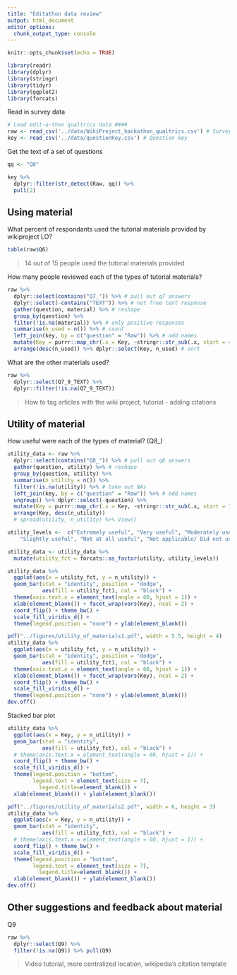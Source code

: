 ```yaml
---
title: "Editathon data review"
output: html_document
editor_options: 
  chunk_output_type: console
---
```


```r
knitr::opts_chunk$set(echo = TRUE) 
```

```r
library(readr)
library(dplyr)
library(stringr)
library(tidyr)
library(ggplot2)
library(forcats)
```

Read in survey data

```r
# Load edit-a-thon qualtrics data ####
raw <- read_csv('../data/WikiProject_hackathon_qualtrics.csv') # Survey responses
key <- read_csv('../data/questionKey.csv') # Question key
```

Get the text of a set of questions

```r
qq <- "Q8"

key %>%
  dplyr::filter(str_detect(Raw, qq)) %>%
  pull(2)
```

## Using material 

What percent of respondants used the tutorial materials provided by wikiproject LO?

```r
table(raw$Q6)
```

> 14 out of 15 people used the tutorial materials provided

How many people reviewed each of the types of tutorial materials?

```r
raw %>%
  dplyr::select(contains("Q7_")) %>% # pull out q7 answers
  dplyr::select(-contains("TEXT")) %>% # not free text response
  gather(question, material) %>% # reshape
  group_by(question) %>% 
  filter(!is.na(material)) %>% # only positive responses
  summarise(n_used = n()) %>% # count
  left_join(key, by = c("question" = "Raw")) %>% # add names
  mutate(Key = purrr::map_chr(.x = Key, ~stringr::str_sub(.x, start = 47))) %>% # shorten
  arrange(desc(n_used)) %>% dplyr::select(Key, n_used) # sort
```

What are the other materials used? 

```r
raw %>%
  dplyr::select(Q7_9_TEXT) %>%
  dplyr::filter(!is.na(Q7_9_TEXT))
```

> How to tag articles with the wiki project, tutorial - adding citations

## Utility of material

How useful were each of the types of material? (Q8_)

```r
utility_data <- raw %>%
  dplyr::select(contains("Q8_")) %>% # pull out q8 answers
  gather(question, utility) %>% # reshape
  group_by(question, utility) %>% 
  summarise(n_utility = n()) %>%
  filter(!is.na(utility)) %>% # take out NAs
  left_join(key, by = c("question" = "Raw")) %>% # add names
  ungroup() %>% dplyr::select(-question) %>%
  mutate(Key = purrr::map_chr(.x = Key, ~stringr::str_sub(.x, start = 12))) %>% # shorten
  arrange(Key, desc(n_utility))
  # spread(utility, n_utility) %>% View()
```

```r
utility_levels <-  c("Extremely useful", "Very useful", "Moderately useful",
    "Slightly useful", "Not at all useful", "Not applicable/ Did not use")

utility_data <- utility_data %>%
  mutate(utility_fct = forcats::as_factor(utility, utility_levels))
```

```r
utility_data %>%
  ggplot(aes(x = utility_fct, y = n_utility)) +
  geom_bar(stat = "identity", position = "dodge", 
           aes(fill = utility_fct), col = "black") +
  theme(axis.text.x = element_text(angle = 60, hjust = 1)) +
  xlab(element_blank()) + facet_wrap(vars(Key), ncol = 2) + 
  coord_flip() + theme_bw() +
  scale_fill_viridis_d() +
  theme(legend.position = "none") + ylab(element_blank())
```


```r
pdf("../figures/utility_of_materials1.pdf", width = 5.5, height = 4)
utility_data %>%
  ggplot(aes(x = utility_fct, y = n_utility)) +
  geom_bar(stat = "identity", position = "dodge", 
           aes(fill = utility_fct), col = "black") +
  theme(axis.text.x = element_text(angle = 60, hjust = 1)) +
  xlab(element_blank()) + facet_wrap(vars(Key), ncol = 2) + 
  coord_flip() + theme_bw() +
  scale_fill_viridis_d() +
  theme(legend.position = "none") + ylab(element_blank())
dev.off()
```

Stacked bar plot

```r
utility_data %>%
  ggplot(aes(x = Key, y = n_utility)) +
  geom_bar(stat = "identity", 
           aes(fill = utility_fct), col = "black") +
  # theme(axis.text.x = element_text(angle = 60, hjust = 1)) +
  coord_flip() + theme_bw() +
  scale_fill_viridis_d() +
  theme(legend.position = "bottom", 
        legend.text = element_text(size = 7),
          legend.title=element_blank()) +
  xlab(element_blank()) + ylab(element_blank())
```

```r
pdf("../figures/utility_of_materials2.pdf", width = 6, height = 3)
utility_data %>%
  ggplot(aes(x = Key, y = n_utility)) +
  geom_bar(stat = "identity", 
           aes(fill = utility_fct), col = "black") +
  # theme(axis.text.x = element_text(angle = 60, hjust = 1)) +
  coord_flip() + theme_bw() +
  scale_fill_viridis_d() +
  theme(legend.position = "bottom", 
        legend.text = element_text(size = 7),
          legend.title=element_blank()) +
  xlab(element_blank()) + ylab(element_blank())
dev.off()
```

## Other suggestions and feedback about material

Q9

```r
raw %>%
  dplyr::select(Q9) %>%
  filter(!is.na(Q9)) %>% pull(Q9)
```

> Video tutorial, more centralized location, wikipedia's citation template
